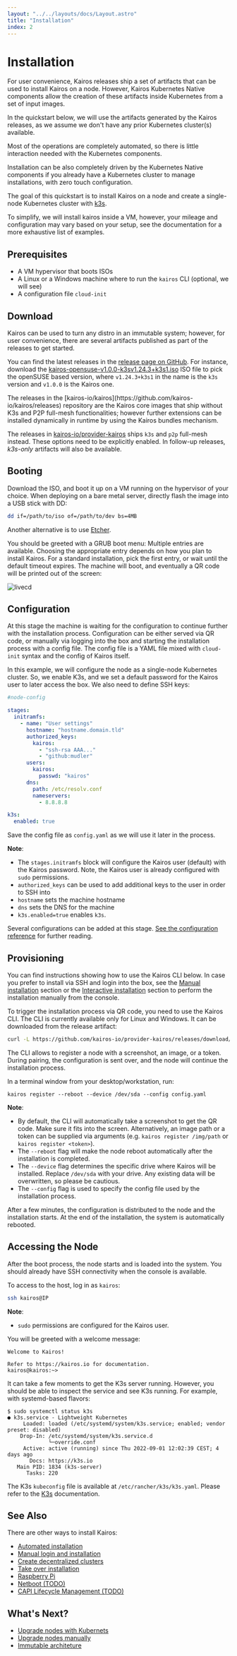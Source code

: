```yaml
---
layout: "../../layouts/docs/Layout.astro"
title: "Installation"
index: 2
---
```



# Installation

For user convenience, Kairos releases ship a set of artifacts that can be used to install Kairos on a node.
However, Kairos Kubernetes Native components allow the creation of these artifacts inside Kubernetes from a set of input images.

In the quickstart below, we will use the artifacts generated by the Kairos releases, as we assume we don't have any prior Kubernetes cluster(s) available.

Most of the operations are completely automated, so there is little interaction needed with the Kubernetes components.

Installation can be also completely driven by the Kubernetes Native components if you already have a Kubernetes cluster to manage installations, with zero touch configuration.

The goal of this quickstart is to install Kairos on a node and create a single-node Kubernetes cluster with [k3s](https://k3s.io).

To simplify, we will install kairos inside a VM, however, your mileage and configuration may vary based on your setup, see the documentation for a more exhaustive list of examples.

## Prerequisites

- A VM hypervisor that boots ISOs
- A Linux or a Windows machine where to run the `kairos` CLI (optional, we will see)
- A configuration file `cloud-init`

## Download

Kairos can be used to turn any distro in an immutable system; however, for user convenience, there are several artifacts published as part of the releases to get started.

You can find the latest releases in the [release page on GitHub](https://github.com/kairos-io/provider-kairos/releases). For instance, download the [kairos-opensuse-v1.0.0-k3sv1.24.3+k3s1.iso](https://github.com/kairos-io/provider-kairos/releases/download/v1.0.0/kairos-opensuse-v1.0.0-k3sv1.24.3+k3s1.iso) ISO file to pick the openSUSE based version, where `v1.24.3+k3s1` in the name is the `k3s` version and `v1.0.0` is the Kairos one.

<Info>
The releases in the [kairos-io/kairos](https://github.com/kairos-io/kairos/releases) repository are the Kairos core images that ship without K3s and P2P full-mesh functionalities; however further extensions can be installed dynamically in runtime by using the Kairos bundles mechanism.

The releases in [kairos-io/provider-kairos](https://github.com/kairos-io/provider-kairos/releases) ships `k3s` and `p2p` full-mesh instead. These options need to be explicitly enabled. In follow-up releases, _k3s-only_ artifacts will also be available.

</Info>

## Booting

Download the ISO, and boot it up on a VM running on the hypervisor of your choice. When deploying on a bare metal server, directly flash the image into a USB stick with DD:

```bash
dd if=/path/to/iso of=/path/to/dev bs=4MB
```

Another alternative is to use [Etcher](https://www.balena.io/etcher/).

You should be greeted with a GRUB boot menu:
Multiple entries are available. Choosing the appropriate entry depends on how you plan to install Kairos. For a standard installation, pick the first entry, or wait until the default timeout expires.
The machine will boot, and eventually a QR code will be printed out of the screen:

![livecd](https://user-images.githubusercontent.com/2420543/189219806-29b4deed-b4a1-4704-b558-7a60ae31caf2.gif)

## Configuration

At this stage the machine is waiting for the configuration to continue further with the installation process. Configuration can be either served via QR code, or manually via logging into the box and starting the installation process with a config file. The config file is a YAML file mixed with `cloud-init` syntax and the config of Kairos itself.

In this example, we will configure the node as a single-node Kubernetes cluster. So, we enable K3s, and we set a default password for the Kairos user to later access the box. We also need to define SSH keys:

```yaml
#node-config

stages:
  initramfs:
    - name: "User settings"
      hostname: "hostname.domain.tld"
      authorized_keys:
        kairos:
          - "ssh-rsa AAA..."
          - "github:mudler"
      users:
        kairos:
          passwd: "kairos"
      dns:
        path: /etc/resolv.conf
        nameservers:
          - 8.8.8.8

k3s:
  enabled: true
```

Save the config file as `config.yaml` as we will use it later in the process.

**Note**:

- The `stages.initramfs` block will configure the Kairos user (default) with the Kairos password. Note, the Kairos user is already configured with `sudo` permissions.
- `authorized_keys` can be used to add additional keys to the user in order to SSH into
- `hostname` sets the machine hostname
- `dns` sets the DNS for the machine
- `k3s.enabled=true` enables `k3s`.

<Info>

Several configurations can be added at this stage. [See the configuration reference](/reference/configuration) for further reading.

</Info>

## Provisioning

<Info>

You can find instructions showing how to use the Kairos CLI below. In case you prefer to install via SSH and login into the box, see the [Manual installation](/installation/manual) section or the [Interactive installation](/installation/interactive) section to perform the installation manually from the console.

</Info>

To trigger the installation process via QR code, you need to use the Kairos CLI. The CLI is currently available only for Linux and Windows. It can be downloaded from the release artifact:

```bash
curl -L https://github.com/kairos-io/provider-kairos/releases/download/v1.0.0/kairos-cli-v1.0.0-Linux-x86_64.tar.gz -o - | tar -xvzf - -C .
```

The CLI allows to register a node with a screenshot, an image, or a token. During pairing, the configuration is sent over, and the node will continue the installation process.

In a terminal window from your desktop/workstation, run:

```
kairos register --reboot --device /dev/sda --config config.yaml
```

**Note**:

- By default, the CLI will automatically take a screenshot to get the QR code. Make sure it fits into the screen. Alternatively, an image path or a token can be supplied via arguments (e.g. `kairos register /img/path` or `kairos register <token>`).
- The `--reboot` flag will make the node reboot automatically after the installation is completed.
- The `--device` flag determines the specific drive where Kairos will be installed. Replace `/dev/sda` with your drive. Any existing data will be overwritten, so please be cautious.
- The `--config` flag is used to specify the config file used by the installation process.

After a few minutes, the configuration is distributed to the node and the installation starts. At the end of the installation, the system is automatically rebooted.

## Accessing the Node

After the boot process, the node starts and is loaded into the system. You should already have SSH connectivity when the console is available.

To access to the host, log in as `kairos`:

```bash
ssh kairos@IP
```

**Note**:

- `sudo` permissions are configured for the Kairos user.

You will be greeted with a welcome message:

```
Welcome to Kairos!

Refer to https://kairos.io for documentation.
kairos@kairos:~>
```

It can take a few moments to get the K3s server running. However, you should be able to inspect the service and see K3s running. For example, with systemd-based flavors:

```
$ sudo systemctl status k3s
● k3s.service - Lightweight Kubernetes
     Loaded: loaded (/etc/systemd/system/k3s.service; enabled; vendor preset: disabled)
    Drop-In: /etc/systemd/system/k3s.service.d
             └─override.conf
     Active: active (running) since Thu 2022-09-01 12:02:39 CEST; 4 days ago
       Docs: https://k3s.io
   Main PID: 1834 (k3s-server)
      Tasks: 220
```

The K3s `kubeconfig` file is available at `/etc/rancher/k3s/k3s.yaml`. Please refer to the [K3s](https://rancher.com/docs/k3s/latest/en/) documentation.

## See Also

There are other ways to install Kairos:

- [Automated installation](/installation/automated)
- [Manual login and installation](/installation/manual)
- [Create decentralized clusters](/installation/p2p)
- [Take over installation](/installation/takeover)
- [Raspberry Pi](/installation/raspberry)
- [Netboot (TODO)]()
- [CAPI Lifecycle Management (TODO)]()

## What's Next?

- [Upgrade nodes with Kubernets](/upgrade/kubernetes)
- [Upgrade nodes manually](/upgrade/manual)
- [Immutable architeture](/architecture/immutable)
